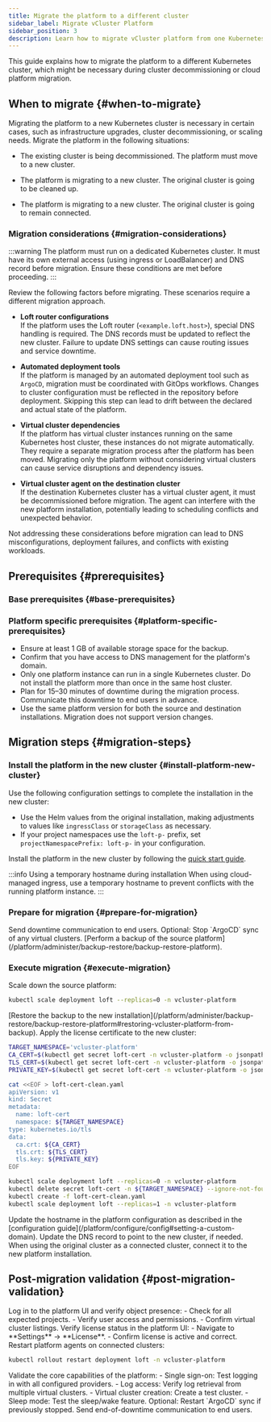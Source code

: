 ```yaml
---
title: Migrate the platform to a different cluster
sidebar_label: Migrate vCluster Platform
sidebar_position: 3
description: Learn how to migrate vCluster platform from one Kubernetes cluster to another.
---
```



This guide explains how to migrate the platform to a different Kubernetes cluster, which might be necessary during cluster decommissioning or cloud platform migration.

## When to migrate {#when-to-migrate}

Migrating the platform to a new Kubernetes cluster is necessary in certain cases, such as infrastructure upgrades, cluster decommissioning, or scaling needs. Migrate the platform in the following situations:

- The existing cluster is being decommissioned. The platform must move to a new cluster.

- The platform is migrating to a new cluster. The original cluster is going to be cleaned up.

- The platform is migrating to a new cluster. The original cluster is going to remain connected.


### Migration considerations {#migration-considerations}

:::warning
The platform must run on a dedicated Kubernetes cluster. It must have its own external access (using ingress or LoadBalancer) and DNS record before migration. Ensure these conditions are met before proceeding.
:::

Review the following factors before migrating. These scenarios require a different migration approach.

- **Loft router configurations**  
  If the platform uses the Loft router (`<example.loft.host>`), special DNS handling is required. The DNS records must be updated to reflect the new cluster. Failure to update DNS settings can cause routing issues and service downtime.

- **Automated deployment tools**  
  If the platform is managed by an automated deployment tool such as `ArgoCD`, migration must be coordinated with GitOps workflows. Changes to cluster configuration must be reflected in the repository before deployment. Skipping this step can lead to drift between the declared and actual state of the platform.

- **Virtual cluster dependencies**  
  If the platform has virtual cluster instances running on the same Kubernetes host cluster, these instances do not migrate automatically. They require a separate migration process after the platform has been moved. Migrating only the platform without considering virtual clusters can cause service disruptions and dependency issues.

- **Virtual cluster agent on the destination cluster**  
  If the destination Kubernetes cluster has a virtual cluster agent, it must be decommissioned before migration. The agent can interfere with the new platform installation, potentially leading to scheduling conflicts and unexpected behavior.

Not addressing these considerations before migration can lead to DNS misconfigurations, deployment failures, and conflicts with existing workloads.

## Prerequisites {#prerequisites}

### Base prerequisites {#base-prerequisites}

<BasePrerequisites />

### Platform specific prerequisites {#platform-specific-prerequisites}

- Ensure at least 1 GB of available storage space for the backup.
- Confirm that you have access to DNS management for the platform's domain.
- Only one platform instance can run in a single Kubernetes cluster. Do not install the platform more than once in the same host cluster.
- Plan for 15–30 minutes of downtime during the migration process. Communicate this downtime to end users in advance.
- Use the same platform version for both the source and destination installations. Migration does not support version changes.

<!-- vale off -->
## Migration steps {#migration-steps}

<Flow id="migration procedure">

### Install the platform in the new cluster {#install-platform-new-cluster}
<Step>
Use the following configuration settings to complete the installation in the new cluster:

- Use the Helm values from the original installation, making adjustments to values like `ingressClass` or `storageClass` as necessary.
- If your project namespaces use the `loft-p-` prefix, set `projectNamespacePrefix: loft-p-` in your configuration.
</Step>

<Step>

Install the platform in the new cluster by following the [quick start guide](/platform/install/quick-start-guide).

:::info Using a temporary hostname during installation
When using cloud-managed ingress, use a temporary hostname to prevent conflicts with the running platform instance.
:::
</Step>

### Prepare for migration {#prepare-for-migration}

<Step>
Send downtime communication to end users.
</Step>

<Step>
Optional: Stop `ArgoCD` sync of any virtual clusters.
</Step>

<Step>
[Perform a backup of the source platform](/platform/administer/backup-restore/backup-restore-platform).
</Step>

### Execute migration {#execute-migration}

<Step>
Scale down the source platform:

```bash title="Scale down the platform deployment"
kubectl scale deployment loft --replicas=0 -n vcluster-platform
```
</Step>

<Step>
[Restore the backup to the new installation](/platform/administer/backup-restore/backup-restore-platform#restoring-vcluster-platform-from-backup).
</Step>

<Step>
Apply the license certificate to the new cluster:

```bash title="Capture certificate data from the source cluster"
TARGET_NAMESPACE='vcluster-platform'
CA_CERT=$(kubectl get secret loft-cert -n vcluster-platform -o jsonpath="{.data.ca\.crt}")
TLS_CERT=$(kubectl get secret loft-cert -n vcluster-platform -o jsonpath="{.data.tls\.crt}")
PRIVATE_KEY=$(kubectl get secret loft-cert -n vcluster-platform -o jsonpath="{.data.tls\.key}")

cat <<EOF > loft-cert-clean.yaml
apiVersion: v1
kind: Secret
metadata:
  name: loft-cert
  namespace: ${TARGET_NAMESPACE}
type: kubernetes.io/tls
data:
  ca.crt: ${CA_CERT}
  tls.crt: ${TLS_CERT}
  tls.key: ${PRIVATE_KEY}
EOF
```

```bash title="Apply certificate to the target cluster"
kubectl scale deployment loft --replicas=0 -n vcluster-platform
kubectl delete secret loft-cert -n ${TARGET_NAMESPACE} --ignore-not-found
kubectl create -f loft-cert-clean.yaml
kubectl scale deployment loft --replicas=1 -n vcluster-platform
```

</Step>
<Step>
Update the hostname in the platform configuration as described in the [configuration guide](/platform/configure/config#setting-a-custom-domain).
</Step>
<Step>
Update the DNS record to point to the new cluster, if needed.
</Step>
<Step>
When using the original cluster as a connected cluster, connect it to the new platform installation.
</Step>

</Flow>

## Post-migration validation {#post-migration-validation}
<Flow id="post-migration validation">
<Step>
Log in to the platform UI and verify object presence:
   - Check for all expected projects.
   - Verify user access and permissions.
   - Confirm virtual cluster listings.
</Step>
<Step>
Verify license status in the platform UI:
   - Navigate to **Settings** → **License**.
   - Confirm license is active and correct.
</Step>
<Step>
Restart platform agents on connected clusters:

```bash title="Restart platform agent"
kubectl rollout restart deployment loft -n vcluster-platform
```
</Step>
<Step>
Validate the core capabilities of the platform:
  - Single sign-on: Test logging in with all configured providers.
  - Log access: Verify log retrieval from multiple virtual clusters.
  - Virtual cluster creation: Create a test cluster.
  - Sleep mode: Test the sleep/wake feature.
</Step>
<Step>
Optional: Restart `ArgoCD` sync if previously stopped.
</Step>
<Step>
Send end-of-downtime communication to end users.
</Step>
</Flow>
